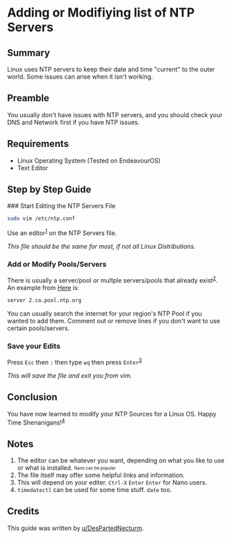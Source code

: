 
# Adding or Modifiying list of NTP Servers

## Summary

Linux uses NTP servers to keep their date and time "current" to the outer world.
Some issues can arise when it isn't working.

## Preamble

You usually don't have issues with NTP servers, and you should check your DNS
and Network first if you have NTP issues.

## Requirements

- Linux Operating System (Tested on EndeavourOS)
- Text Editor

## Step by Step Guide

<Steps>
### Start Editing the NTP Servers File

```bash copy
sudo vim /etc/ntp.conf
```

Use an editor<sup>[1](#notes)</sup> on the NTP Servers file.

_This file should be the same for most, if not all Linux Distributions._

### Add or Modify Pools/Servers

There is usually a server/pool or multple servers/pools that already
exist<sup>[2](#notes)</sup>. An example from
[Here](https://www.ntppool.org/zone/ca) is:

```bash copy
server 2.ca.pool.ntp.org
```

You can usually search the internet for your region's NTP Pool if you wanted to
add them. Comment out or remove lines if you don't want to use certain
pools/servers.

### Save your Edits

Press `Esc` then `:` then type `wq` then press `Enter`<sup>[3](#notes)</sup>

_This will save the file and exit you from vim._

</Steps>

## Conclusion

You have now learned to modify your NTP Sources for a Linux OS. Happy Time
Shenanigans!<sup>[4](#notes)</sup>

## Notes

1. The editor can be whatever you want, depending on what you like to use or
   what is installed. <sub><sup>Nano can be popular.</sup></sub>
2. The file itself may offer some helpful links and information.
3. This will depend on your editer. `Ctrl-X` `Enter` `Enter` for Nano users.
4. `timedatectl` can be used for some time stuff. `date` too.

## Credits

This guide was written by
[u/DesPartedNecturm](https://github.com/DesPartedNecturm).
